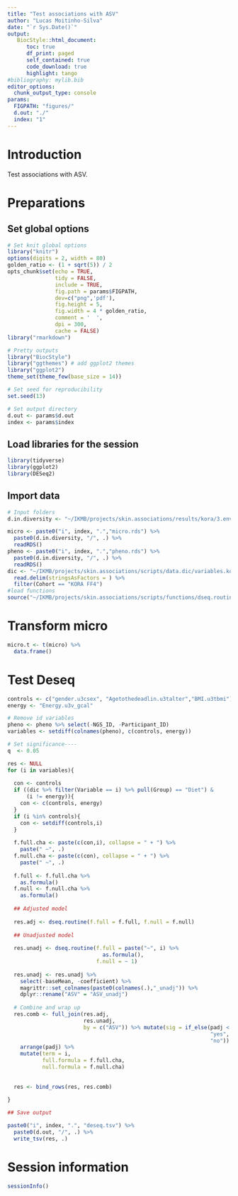 ```yaml
---
title: "Test associations with ASV"
author: "Lucas Moitinho-Silva"
date: "`r Sys.Date()`"
output:
   BiocStyle::html_document:
      toc: true
      df_print: paged
      self_contained: true
      code_download: true
      highlight: tango
#bibliography: mylib.bib
editor_options:
  chunk_output_type: console
params:
  FIGPATH: "figures/"
  d.out: "./"
  index: "1"
---
```



# Introduction

Test associations with ASV.

# Preparations

## Set global options

```r
# Set knit global options
library("knitr")
options(digits = 2, width = 80)
golden_ratio <- (1 + sqrt(5)) / 2
opts_chunk$set(echo = TRUE,
               tidy = FALSE,
               include = TRUE,
               fig.path = params$FIGPATH,
               dev=c("png",'pdf'),
               fig.height = 5,
               fig.width = 4 * golden_ratio,
               comment = '  ',
               dpi = 300,
               cache = FALSE)
library("rmarkdown")

# Pretty outputs
library("BiocStyle")
library("ggthemes") # add ggplot2 themes
library("ggplot2")
theme_set(theme_few(base_size = 14))

# Set seed for reproducibility
set.seed(13)

# Set output directory
d.out <- params$d.out
index <- params$index
```


## Load libraries for the session

```r
library(tidyverse)
library(ggplot2)
library(DESeq2)
```

## Import data
```r
# Input folders
d.in.diversity <- "~/IKMB/projects/skin.associations/results/kora/3.env.set/2.get.diversity"

micro <- paste0("i", index, ".","micro.rds") %>% 
  paste0(d.in.diversity, "/", .) %>% 
  readRDS()
pheno <- paste0("i", index, ".","pheno.rds") %>% 
  paste0(d.in.diversity, "/", .) %>% 
  readRDS()
dic <- "~/IKMB/projects/skin.associations/scripts/data.dic/variables.kora.pop.tsv" %>% 
  read.delim(stringsAsFactors = ) %>% 
  filter(Cohort == "KORA FF4")
#load functions
source("~/IKMB/projects/skin.associations/scripts/functions/dseq.routine.R")
```


# Transform micro

```r
micro.t <- t(micro) %>% 
  data.frame()
```

# Test Deseq


```r
controls <- c("gender.u3csex", "Agetothedeadlin.u3talter","BMI.u3tbmi")
energy <- "Energy.u3v_gcal"

# Remove id variables
pheno <- pheno %>% select(-NGS_ID, -Participant_ID)
variables <- setdiff(colnames(pheno), c(controls, energy))

# Set significance----
q  <- 0.05

res <- NULL
for (i in variables){
  
  con <- controls
  if ((dic %>% filter(Variable == i) %>% pull(Group) == "Diet") &
      (i != energy)){
    con <- c(controls, energy)
  }
  if (i %in% controls){
    con <- setdiff(controls,i)
  }
  
  f.full.cha <- paste(c(con,i), collapse = " + ") %>% 
    paste(" ~", .)
  f.null.cha <- paste(c(con), collapse = " + ") %>% 
    paste(" ~", .)
  
  f.full <- f.full.cha %>% 
    as.formula()
  f.null <- f.null.cha %>% 
    as.formula()
  
  ## Adjusted model
  
  res.adj <- dseq.routine(f.full = f.full, f.null = f.null) 
  
  ## Unadjusted model
  
  res.unadj <- dseq.routine(f.full = paste("~", i) %>% 
                              as.formula(),
                            f.null = ~ 1) 
  
  res.unadj <- res.unadj %>% 
    select(-baseMean, -coefficient) %>% 
    magrittr::set_colnames(paste0(colnames(.),"_unadj")) %>% 
    dplyr::rename("ASV" = "ASV_unadj") 
  
  # Combine and wrap up
  res.comb <- full_join(res.adj,
                        res.unadj,
                        by = c("ASV")) %>% mutate(sig = if_else(padj < 0.05,
                                                                "yes",
                                                                "no")) %>% 
    arrange(padj) %>%  
    mutate(term = i,
           full.formula = f.full.cha,
           null.formula = f.null.cha)
  
  
  res <- bind_rows(res, res.comb)
  
}

## Save output

paste0("i", index, ".", "deseq.tsv") %>% 
  paste0(d.out, "/", .) %>% 
  write_tsv(res, .)

```

# Session information

```r
sessionInfo()
```
